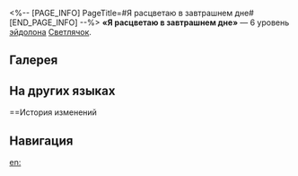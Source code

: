 <%-- [PAGE_INFO]
PageTitle=#Я расцветаю в завтрашнем дне#
[END_PAGE_INFO] --%>
{{Эйдолон Инфобокс
|Название         = Я расцветаю в завтрашнем дне
|Изображение      = Эйдолон Я расцветаю в завтрашнем дне.png
|Персонаж         = Светлячок
|Уровень          = 6
|Длительность     = 
|Описание         = В состоянии Полное сгорание {{Доп эффект|пробитие огненного сопротивления}} Сэма повышается на 20%. Использование усиленной базовой атаки или усиленного навыка повышает эффективность пробития уязвимости на 50%.
|Свойство1        = 
|Масштабирование1 = 
}}
'''«Я расцветаю в завтрашнем дне»''' — 6 уровень [[эйдолон]]а [[Светлячок]].

==Галерея==
{{Галерея|position=left|captionalign=center
|Персонаж Светлячок Эйдолон 6.png|Осколок Эйдолона
}}

==На других языках==
{{На других языках
|en   = In Finalized Morrow, I Full Bloom
|zhs  = 绽放在终竟的明天
|zht  = 綻放在終竟的明天
|ja   = {{Rubi|終|お}}わりの{{Rubi|明日|あす}}に
{{Rubi|咲|さ}}き{{Rubi|誇|ほこ}}る
|ko   = 종극의 내일에 피어나리
|es   = Brillo hacia el mañana aun después de florecer
|fr   = Métamorphose de l'ultime lendemain
|ru   = Я расцветаю в завтрашнем дне
|th   = In Finalized Morrow, I Full Bloom
|vi   = Nở Rộ Ở Ngày Mai Vô Tận
|de   = Erblüht aus endgültigem Morgen
|id   = In Finalized Morrow, I Full Bloom
|pt   = No Amanhã Findado, Eu Floresço
}}

==История изменений
{{История изменений|3.5}}

==Навигация==
{{Навык Навбокс|Светлячок}}

[[en:]]